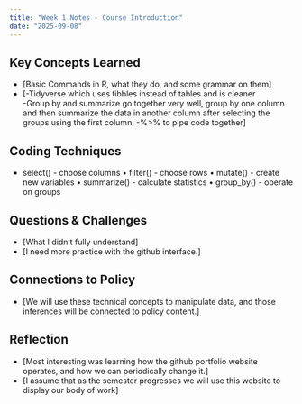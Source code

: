 ```yaml
---
title: "Week 1 Notes - Course Introduction"
date: "2025-09-08"
---
```


## Key Concepts Learned
- [Basic Commands in R, what they do, and some grammar on them]
- [-Tidyverse which uses tibbles instead of tables and is cleaner  
   -Group by and summarize go together very well,  group by one column and then summarize the data in another column after selecting the     groups using the first column.
   -%>% to pipe code together
]

## Coding Techniques
-  select() - choose columns
•  filter() - choose rows
•  mutate() - create new variables
•  summarize() - calculate statistics
•  group_by() - operate on groups


## Questions & Challenges
- [What I didn't fully understand]
- [I need more practice with the  github interface.]

## Connections to Policy
- [We will use these technical concepts to manipulate data, and those inferences will be connected to policy content.]

## Reflection
- [Most interesting was learning how the github portfolio website operates, and how we can periodically change it.]
- [I assume that as the semester progresses we will use this website to display our body of work]
